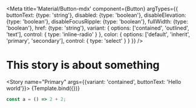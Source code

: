 
<Meta
    title='Material/Button-mdx'
    component={Button}
    argTypes={{
        buttonText: {type: 'string'},
        disabled: {type: 'boolean'},
        disableElevation: {type: 'boolean'},
        disableFocusRipple: {type: 'boolean'},
        fullWidth: {type: 'boolean'},
        href: {type: 'string'},
        variant: {
            options: ['contained', 'outlined', 'text'],
            control: {
                type: 'inline-radio'
            }
        },
        color: {
            options: ['default', 'inherit', 'primary', 'secondary'],
            control: {
                type: 'select'
            }
        }
    }}
/>


# This story is about something

<Story name="Primary" args={{variant: 'contained', buttonText: 'Hello world'}}>
    {Template.bind({})}
</Story>

```js
const a = () => 2 + 2;
```
